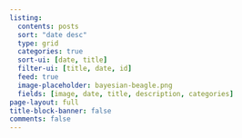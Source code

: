 ```yaml
---
listing:
  contents: posts
  sort: "date desc"
  type: grid
  categories: true
  sort-ui: [date, title]
  filter-ui: [title, date, id]
  feed: true
  image-placeholder: bayesian-beagle.png
  fields: [image, date, title, description, categories]
page-layout: full
title-block-banner: false
comments: false
---
```

